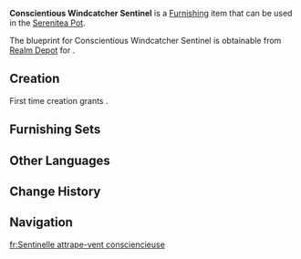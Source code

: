 {{Furnishing Infobox
|id             = 373460
|image          = Item Conscientious Windcatcher Sentinel.png
|category       = Landscape
|subcategory    = Ornament
|quality        = 3
|adeptal_energy = 60
|load           = 65
|reduced_load   = 65
|description    = A tall and sturdy weathervane that comes with a huge windmill and special tail. It is said to not only be able to accurately tell the windspeed of sea breezes but also accurately indicate wind direction. Often seen on the outskirts of [[Constellation Metropole]].<br>Due to the complexity and variability of sea breezes, almost every home outside of the Metropole has such a weathervane to better monitor real-time changes in the weather. They stand at attention at the door of every home, like soldiers ready to do battle at a moment's notice, earning them the nickname "Windcatcher Sentinels."
|blueprint      = Realm Depot
}}
'''Conscientious Windcatcher Sentinel''' is a [[Furnishing]] item that can be used in the [[Serenitea Pot]].

The blueprint for Conscientious Windcatcher Sentinel is obtainable from [[Realm Depot]] for {{Item|Realm Currency|30|x=160}}.

==Creation==
First time creation grants {{Item|Trust|24|x=60}}.
{{Recipe
|type = Creation
|time = 14h
|Iron Chunk = 2
|Fabric = 6
|sort = Iron Chunk;Fabric
}}

==Furnishing Sets==
{{Craft Usage}}

==Other Languages==
{{Other Languages
|en       = Conscientious Windcatcher Sentinel
|zhs      = 「兢兢业业捕风卫兵」
|zhs_rm   = 
|zht      = 「兢兢業業捕風衛兵」
|zht_rm   = 
|zh_tl    = 
|ja       = 「責任を全うする『風を捕まえる衛兵』」
|ja_rm    = "Sekinin wo Au Suru "Kaze wo Tsukamaeru Eihei""
|ja_tl    = 
|ko       = 「바람을 잡는 성실한 경비병」
|ko_rm    = 
|ko_tl    = 
|es       = Guardia atrapavientos diligente
|es_tl    = Diligent Windcatcher Guard
|fr       = Sentinelle attrape-vent consciencieuse
|fr_tl    = Conscientious Windcatcher Sentinel
|ru       = Добросовестный страж ветра
|ru_tl    = 
|th       = "ยามล่าสายลมที่ขยันขันแข็ง"
|th_rm    = 
|th_tl    = 
|vi       = Vệ Binh Đón Gió Tận Tụy
|vi_tl    = 
|de       = „Gewissenhafte Windfangwache“
|de_tl    = "Conscientious Windcatch Sentinel"
|id       = Penjaga Penangkap Angin yang Rajin
|id_tl    = Diligent Windcatcher Guardian
|pt       = Guarda Pontual
|pt_tl    = 
|tr       = İtinalı Rüzgar Kapanı Nöbetçisi
|tr_tl    = 
|it       = Sentinella acchiappaventi scrupolosa
|it_tl    = 
}}

==Change History==
{{Change History|4.8}}

==Navigation==
{{Furnishing Navbox|exterior}}

[[fr:Sentinelle attrape-vent consciencieuse]]